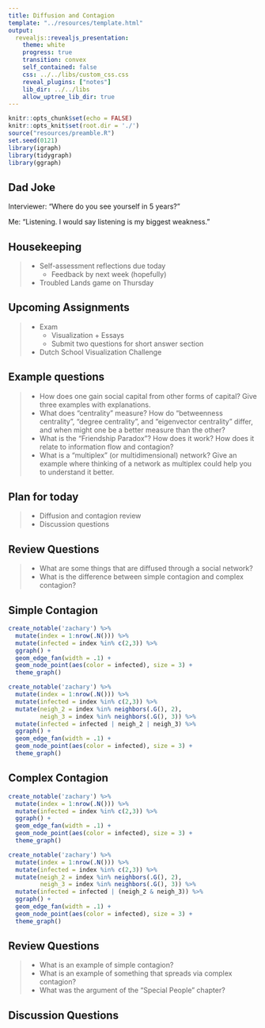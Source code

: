 ```yaml
---
title: Diffusion and Contagion
template: "../resources/template.html"
output: 
  revealjs::revealjs_presentation:
    theme: white
    progress: true
    transition: convex
    self_contained: false
    css: ../../libs/custom_css.css
    reveal_plugins: ["notes"]
    lib_dir: ../../libs
    allow_uptree_lib_dir: true
---
```


```r
knitr::opts_chunk$set(echo = FALSE)
knitr::opts_knit$set(root.dir = './')
source("resources/preamble.R")
set.seed(0121)
library(igraph)
library(tidygraph)
library(ggraph)
```

## Dad Joke

Interviewer: "Where do you see yourself in 5 years?"

<span class='fragment'>
Me: "Listening. I would say listening is my biggest weakness."
</span>

## Housekeeping

> - Self-assessment reflections due today
>	- Feedback by next week (hopefully)
> - Troubled Lands game on Thursday

## Upcoming Assignments

> - Exam
>	- Visualization + Essays
>	- Submit two questions for short answer section
> - Dutch School Visualization Challenge

## Example questions
> - How does one gain social capital from other forms of capital? Give three examples with explanations.
> - What does "centrality" measure? How do "betweenness centrality", "degree centrality", and "eigenvector centrality" differ, and when might one be a better measure than the other?
> - What is the “Friendship Paradox”?  How does it work? How does it relate to information flow and contagion?
> - What is a "multiplex" (or multidimensional) network? Give an example where thinking of a network as multiplex could help you to understand it better.

## Plan for today

> - Diffusion and contagion review
> - Discussion questions

## Review Questions

> - What are some things that are diffused through a social network?
> - What is the difference between simple contagion and complex contagion?

## Simple Contagion

<div class="r-stack">

<div class='fragment'>
```r
create_notable('zachary') %>%
  mutate(index = 1:nrow(.N())) %>%
  mutate(infected = index %in% c(2,3)) %>%
  ggraph() +
  geom_edge_fan(width = .1) + 
  geom_node_point(aes(color = infected), size = 3) +
  theme_graph()
```
</div>

<div class='fragment'>
```r
create_notable('zachary') %>%
  mutate(index = 1:nrow(.N())) %>%
  mutate(infected = index %in% c(2,3)) %>%
  mutate(neigh_2 = index %in% neighbors(.G(), 2),
         neigh_3 = index %in% neighbors(.G(), 3)) %>%
  mutate(infected = infected | neigh_2 | neigh_3) %>%
  ggraph() +
  geom_edge_fan(width = .1) + 
  geom_node_point(aes(color = infected), size = 3) +
  theme_graph()
```
</div>

</div>


## Complex Contagion

<div class="r-stack">

<div class='fragment'>
```r
create_notable('zachary') %>%
  mutate(index = 1:nrow(.N())) %>%
  mutate(infected = index %in% c(2,3)) %>%
  ggraph() +
  geom_edge_fan(width = .1) + 
  geom_node_point(aes(color = infected), size = 3) +
  theme_graph()
```
</div>

<div class='fragment'>
```r
create_notable('zachary') %>%
  mutate(index = 1:nrow(.N())) %>%
  mutate(infected = index %in% c(2,3)) %>%
  mutate(neigh_2 = index %in% neighbors(.G(), 2),
         neigh_3 = index %in% neighbors(.G(), 3)) %>%
  mutate(infected = infected | (neigh_2 & neigh_3)) %>%
  ggraph() +
  geom_edge_fan(width = .1) + 
  geom_node_point(aes(color = infected), size = 3) +
  theme_graph()
```
</div>

</div>

## Review Questions

> - What is an example of simple contagion?
> - What is an example of something that spreads via complex contagion?
> - What was the argument of the "Special People" chapter?

## Discussion Questions


